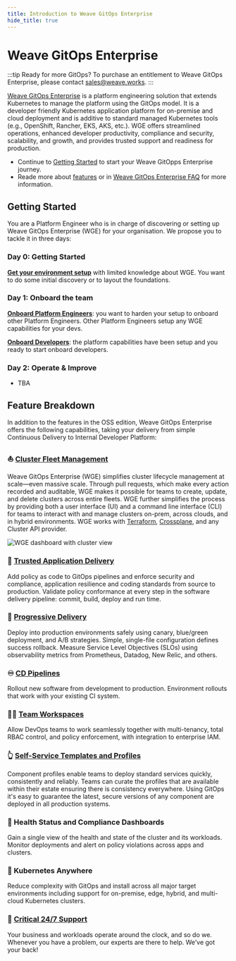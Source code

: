 ```yaml
---
title: Introduction to Weave GitOps Enterprise
hide_title: true
---
```


# Weave GitOps Enterprise <TierLabel tiers="Enterprise" />

:::tip Ready for more GitOps?
To purchase an entitlement to Weave GitOps Enterprise, please contact [sales@weave.works](mailto:sales@weave.works).
:::

[Weave GitOps Enterprise](https://www.weave.works/product/enterprise-faq/) is a platform engineering solution that extends Kubernetes to manage the platform using the GitOps model. It is a developer friendly Kubernetes application platform for on-premise and cloud deployment and is additive to standard managed Kubernetes tools (e.g., OpenShift, Rancher, EKS, AKS, etc.). WGE offers streamlined operations, enhanced developer productivity, compliance and security, scalability, and growth, and provides trusted support and readiness for production.

- Continue to [Getting Started](#getting-started) to start your Weave GitOpps Enterprise journey.
- Reade more about [features](#feature-breakdown) or in [Weave GitOps Enterprise FAQ](https://www.weave.works/product/enterprise-faq/) for more information.

##  Getting Started

You are a Platform Engineer who is in charge of discovering or setting up Weave GitOps Enterprise (WGE) for your organisation.
We propose you to tackle it in three days:

### Day 0: Getting Started

[**Get your environment setup**]((../install-enterprise-getting-started)) with limited knowledge about WGE. You want to do some initial discovery or to layout the foundations.

### Day 1: Onboard the team

[**Onboard Platform Engineers**](../install-enterprise-onboard-platform-engineers): you want to harden your setup to onboard other Platform Engineers. Other Platform Engineers setup any WGE capabilities for your devs.

[**Onboard Developers**](../install-enterprise-onboard-platform-engineers): the platform capabilities have been setup and you ready to start onboard developers.

### Day 2: Operate & Improve

- TBA

## Feature Breakdown

In addition to the features in the OSS edition, Weave GitOps Enterprise
offers the following capabilities, taking your delivery from simple Continuous Delivery to Internal Developer Platform:

### :boat: [Cluster Fleet Management](../../cluster-management/cluster-management-intro.mdx)
Weave GitOps Enterprise (WGE) simplifies cluster lifecycle management at scale—even massive scale. Through pull requests, which make every action recorded and auditable, WGE makes it possible for teams to create, update, and delete clusters across entire fleets. WGE further simplifies the process by providing both a user interface (UI) and a command line interface (CLI) for teams to interact with and manage clusters on-prem, across clouds, and in hybrid environments. WGE works with [Terraform](https://www.weave.works/blog/extending-gitops-beyond-kubernetes-with-terraform), [Crossplane](https://www.weave.works/blog/gitops-goes-beyond-kubernetes-with-weave-gitops-upbound-s-universal-crossplane), and any Cluster API provider.

![WGE dashboard with cluster view](/img/wge-dashboard-dark-mode.png)

### :closed_lock_with_key: [Trusted Application Delivery](../../policy/intro.mdx)
Add policy as code to GitOps pipelines and enforce security and compliance,
application resilience and coding standards from source to production.
Validate policy conformance at every step in the software delivery pipeline:
commit, build, deploy and run time.

### :truck: [Progressive Delivery](../../progressive-delivery/progressive-delivery-flagger-install.mdx)
Deploy into production environments safely using canary, blue/green deployment, and A/B
strategies. Simple, single-file configuration defines success rollback. Measure Service Level Objectives (SLOs)
using observability metrics from Prometheus, Datadog, New Relic, and others.

### :infinity: [CD Pipelines](../../pipelines/pipelines-intro.mdx)
Rollout new software from development to production.
Environment rollouts that work with your existing CI system.

### :factory_worker: [Team Workspaces](../../workspaces/intro.mdx)
Allow DevOps teams to work seamlessly together with multi-tenancy,
total RBAC control, and policy enforcement, with integration to enterprise IAM.

### :point_up_2: [Self-Service Templates and Profiles](../../gitops-templates/intro.mdx)
Component profiles enable teams to deploy standard services quickly,
consistently and reliably. Teams can curate the profiles that are available
within their estate ensuring there is consistency everywhere. Using GitOps
it's easy to guarantee the latest, secure versions of any component are
deployed in all production systems.

### :sparkling_heart: Health Status and Compliance Dashboards
Gain a single view of the health and state of the cluster and its workloads.
Monitor deployments and alert on policy violations across apps and clusters.

### :compass: Kubernetes Anywhere
Reduce complexity with GitOps and install across all major target environments
including support for on-premise, edge, hybrid, and multi-cloud Kubernetes clusters.

### :bell: [Critical 24/7 Support](/help-and-support/)
Your business and workloads operate around the clock, and so do we.
Whenever you have a problem, our experts are there to help. We’ve got your back!
